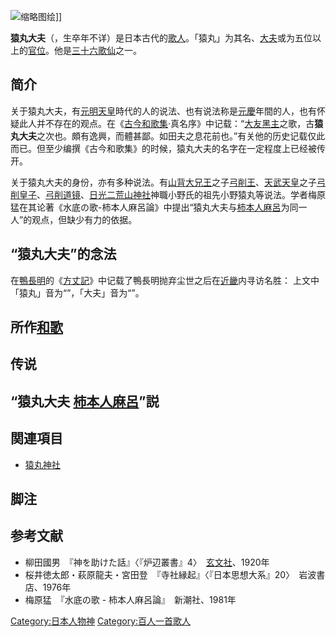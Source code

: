 {{expand|time=2013-07-18T05:49:24+00:00}}
{{東亞男性歷史人物
|名稱 =猿丸大夫
|身份 =歌人
|國家 =日本
|時代 =
|主君 =
|屆數 =
|最高職務 =
|前任 = 
|繼任 = 
|圖片名稱 =Sanjūrokkasen-gaku - 11 - Kanō Tan’yū - Sarumaru no Taifu.jpg
|圖片大小 =260px
|圖片說明 =猿丸大夫（[[狩野探幽|狩野探幽]]《三十六歌仙額》）
|氏 =
|姓 =
|名 =猿丸
|姓名 =
|字 =
|號=
|名乘 = <!--琉球士族用-->
|官職 =
|封爵 =
|封號 =
|位階 =
|封地 =
|神號 =
|尊號 =
|族裔 = 
|信仰 = <!--指的是宗教信仰-->
|氏族 =
|籍貫 =
|祖籍 =
|本籍 =
|出身地 =
|府邸 =
|世系 = 
|小字 =
|別名 =
|法號 =
|院號 =
|其他名號 =
|出生日期 =不详
|出生地點 =
|婚年 =
|逝世日期 =不详
|逝世地點 =
|廟號 =
|諡號 =
|墓葬 =
|出身 = <!---此处指科举出身--->
|功名 = 
|經歷 = 
|著作 =
|注釋 =
}}
[[File:Hokusai_au_musée_Guimet_(8289711708).jpg|缩略图]]绘]]

'''猿丸大夫'''（{{jpn|j=猿丸大夫|hg=さるまるのたいふ / さるまるだゆう|rm=Sarumaru no Taifu/Sarumaru Dayū}}，生卒年不详）是日本古代的[[歌人|歌人]]。「猿丸」为其名、[[大夫_(官名)|大夫]]或为五位以上的[[官位|官位]]。他是[[三十六歌仙|三十六歌仙]]之一。
==简介==
关于猿丸大夫，有[[元明天皇|元明天皇]]時代的人的说法、也有说法称是[[元慶|元慶]]年間的人，也有怀疑此人并不存在的观点。在《[[古今和歌集|古今和歌集]]·真名序》中记载：“[[大友黑主|大友黑主]]之歌，古'''猿丸大夫'''之次也。頗有逸興，而體甚鄙。如田夫之息花前也。”有关他的历史记载仅此而已。但至少编撰《古今和歌集》的时候，猿丸大夫的名字在一定程度上已经被传开。

关于猿丸大夫的身份，亦有多种说法。有[[山背大兄王|山背大兄王]]之子[[弓削王|弓削王]]、[[天武天皇|天武天皇]]之子[[弓削皇子|弓削皇子]]、[[道镜|弓削道镜]]、[[日光二荒山神社|日光二荒山神社]]神職小野氏的祖先小野猿丸等说法。学者梅原猛在其论著《水底の歌-柿本人麻呂論》中提出“猿丸大夫与[[柿本人麻呂|柿本人麻呂]]为同一人”的观点，但缺少有力的依据。
== “猿丸大夫”的念法 ==
在[[鴨長明|鴨長明]]的《[[方丈記|方丈記]]》中记载了鴨長明抛弃尘世之后在[[近畿|近畿]]内寻访名胜：
{{Quote box |width=800px |align=center|quoted=true |bgcolor=#FFFFF0 |salign=right|source = 
 |quote  ={{lang|ja|…若（もし）ハ又、アハヅノハラヲワケツヽ、セミウタノヲキナガアトヲトブラヒ、タナカミ河ヲワタリテ、'''サルマロマウチギミ'''ガハカヲタヅヌ…}}<br />…或是穿过粟津原，去踏访[[蝉丸|蝉歌翁]]的遗迹，或渡过田上河，寻访'''猿丸大夫'''之墓…
}}
上文中「猿丸」音为“{{jpn|kn=サルマロ|rm=Sarumaro|link=no}}”，「大夫」音为“{{jpn|kn=マウチギミ|rm=Mauchigimi|link=no}}”。

== 所作[[和歌|和歌]] ==
{{quotation|奥山丹 黄葉踏別 鳴鹿之 音聆時曾 秋者金敷（[[新撰万葉集|新撰万葉集]]より）<br/>おくやまに もみぢふみわけ なくしかの こゑきくときぞ あきはかなしき|古今和歌集215、[[小倉百人一首|小倉百人一首]]5}}

== 传说 ==

== “猿丸大夫 [[柿本人麻呂|柿本人麻呂]]”説 ==

== 関連項目 ==
{{Portal|文学}}
{{wikiquote}}
* [[猿丸神社|猿丸神社]]

== 脚注 ==
{{reflist}}

== 参考文献 ==
{{refbegin}}
*柳田國男　『神を助けた話』〈『炉辺叢書』4〉　[[玄文社|玄文社]]、1920年
*桜井徳太郎・萩原龍夫・宮田登　『寺社縁起』〈『日本思想大系』20〉　岩波書店、1976年
*梅原猛　『水底の歌 - 柿本人麻呂論』　新潮社、1981年
{{refend}}

{{百人一首}}
{{三十六歌仙}}

{{Authority control}}
{{DEFAULTSORT:Sarumaru}}
[[Category:日本人物神|Category:日本人物神]]
[[Category:百人一首歌人|Category:百人一首歌人]]